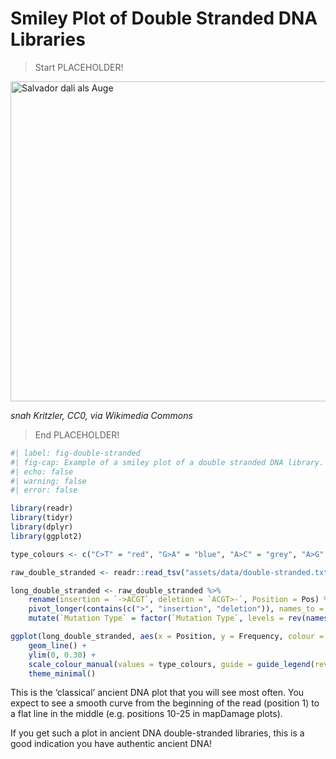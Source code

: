 # Smiley Plot of Double Stranded DNA Libraries

> Start PLACEHOLDER!

<a title="snah Kritzler, CC0, via Wikimedia Commons" href="https://commons.wikimedia.org/wiki/File:Salvador_dali_als_Auge.jpg"><img width="512" alt="Salvador dali als Auge" src="https://upload.wikimedia.org/wikipedia/commons/thumb/d/d1/Salvador_dali_als_Auge.jpg/512px-Salvador_dali_als_Auge.jpg"></a>

_snah Kritzler, CC0, via Wikimedia Commons_

> End PLACEHOLDER!

<!-- TODO Finish other end -->

```r
#| label: fig-double-stranded
#| fig-cap: Example of a smiley plot of a double stranded DNA library. Data taken from [@Star2017-cj]. Damage data calculated using [DamageProfiler](/intro.qmd) and plotted using R and ggplot2.
#| echo: false
#| warning: false
#| error: false

library(readr)
library(tidyr)
library(dplyr)
library(ggplot2)

type_colours <- c("C>T" = "red", "G>A" = "blue", "A>C" = "grey", "A>G" = "grey", "A>T" = "grey", "C>A" = "grey", "C>G" = "grey", "G>C" = "grey", "G>T" = "grey", "T>A" = "grey", "T>C" = "grey",	"T>G" = "grey", "insertion" = "grey", "deletion" = "grey")

raw_double_stranded <- readr::read_tsv("assets/data/double-stranded.txt", comment = "#")

long_double_stranded <- raw_double_stranded %>%   
    rename(insertion = `->ACGT`, deletion = `ACGT>-`, Position = Pos) %>%
    pivot_longer(contains(c(">", "insertion", "deletion")), names_to = "Mutation Type", values_to = "Frequency") %>%
    mutate(`Mutation Type` = factor(`Mutation Type`, levels = rev(names(type_colours))))

ggplot(long_double_stranded, aes(x = Position, y = Frequency, colour = `Mutation Type`)) +
    geom_line() +
    ylim(0, 0.30) +
    scale_colour_manual(values = type_colours, guide = guide_legend(reverse = TRUE)) +
    theme_minimal()

```

This is the 'classical' ancient DNA plot that you will see most often. You expect to see a smooth curve from the beginning of the read (position 1) to a flat line in the middle (e.g. positions 10-25 in mapDamage plots).

If you get such a plot in ancient DNA double-stranded libraries, this is a good indication you have authentic ancient DNA! 


